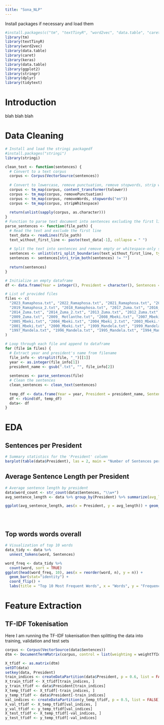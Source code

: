 ```yaml
---
title: "Sona_NLP"
---
```


Install packages if necessary and load them

```r
#install.packages(c("tm", "textTinyR", "word2vec", "data.table", "caret", "keras", "tidytext"))
library(tm)
library(textTinyR)
library(word2vec)
library(data.table)
library(caret)
library(keras)
library(data.table)
library(ggplot2)
library(stringr)
library(dplyr)
library(tidytext)

```

# Introduction

blah blah blah

# Data Cleaning

```r
# Install and load the stringi packagedf
#install.packages("stringi")
library(stringi)

clean_text <- function(sentences) {
  # Convert to a text corpus
  corpus <- Corpus(VectorSource(sentences))
  
  # Convert to lowercase, remove punctuation, remove stopwords, strip whitespace
  corpus <- tm_map(corpus, content_transformer(tolower))
  corpus <- tm_map(corpus, removePunctuation)
  corpus <- tm_map(corpus, removeWords, stopwords("en"))
  corpus <- tm_map(corpus, stripWhitespace)
  
  return(unlist(sapply(corpus, as.character)))
}
# Function to parse text document into sentences excluding the first line
parse_sentences <- function(file_path) {
  # Read the text and exclude the first line
  text_data <- readLines(file_path)
  text_without_first_line <- paste(text_data[-1], collapse = " ")
  
  # Split the text into sentences and remove empty or whitespace-only strings
  sentences <- unlist(stri_split_boundaries(text_without_first_line, type = "sentence"))
  sentences <- sentences[stri_trim_both(sentences) != ""]
  
  return(sentences)
}

# Initialize an empty dataframe
df <- data.frame(Year = integer(), President = character(), Sentences = character())

# List of provided files
files <- c(
  "2023_Ramaphosa.txt", "2022_Ramaphosa.txt", "2021_Ramaphosa.txt", "2020_Ramaphosa.txt", "2019_Ramaphosa.txt", 
  "2019_Ramaphosa_2.txt", "2018_Ramaphosa.txt", "2017_Zuma.txt", "2016_Zuma.txt", "2015_Zuma.txt", 
  "2014_Zuma.txt", "2014_Zuma_2.txt", "2013_Zuma.txt", "2012_Zuma.txt", "2011_Zuma.txt", "2010_Zuma.txt", 
  "2009_Zuma.txt", "2009_ Motlanthe.txt", "2008_Mbeki.txt", "2007_Mbeki.txt", "2006_Mbeki.txt", 
  "2005_Mbeki.txt", "2004_Mbeki.txt", "2004_Mbeki_2.txt", "2003_Mbeki.txt", "2002_Mbeki.txt", 
  "2001_Mbeki.txt", "2000_Mbeki.txt", "1999_Mandela.txt", "1999_Mandela_2.txt", "1998_Mandela.txt", 
  "1997_Mandela.txt", "1996_Mandela.txt", "1995_Mandela.txt", "1994_Mandela.txt", "1994_deKlerk.txt"
)

# Loop through each file and append to dataframe
for (file in files) {
  # Extract year and president's name from filename
  file_info <- strsplit(file, "_")[[1]]
  year <- as.integer(file_info[1])
  president_name <- gsub(".txt", "", file_info[2])
  
  sentences <- parse_sentences(file)
  # Clean the sentences
  clean_sentences <- clean_text(sentences)
  
  temp_df <- data.frame(Year = year, President = president_name, Sentences = clean_sentences)
  df <- rbind(df, temp_df)
  data<- df
}

```

# EDA

## Sentences per President

```r
# Summary statistics for the 'President' column
barplot(table(data$President), las = 2, main = "Number of Sentences per President", col = rainbow(length(unique(data$President))))


```

## Average Sentence Length per President

```r
# Average sentence length by president
data$word_count <- str_count(data$Sentences, "\\w+")
avg_sentence_length <- data %>% group_by(President) %>% summarize(avg_length = mean(word_count))

ggplot(avg_sentence_length, aes(x = President, y = avg_length)) + geom_bar(stat="identity") + theme(axis.text.x = element_text(angle = 45, hjust = 1)) + labs(title="Average Sentence Length per President", y="Average Number of Words")





```

## Top words words overall

```r
# Visualization of top 10 words
data_tidy <- data %>%
  unnest_tokens(word, Sentences)

word_freq <- data_tidy %>%
  count(word, sort = TRUE)
ggplot(head(word_freq, 10), aes(x = reorder(word, n), y = n)) + 
  geom_bar(stat="identity") + 
  coord_flip() + 
  labs(title = "Top 10 Most Frequent Words", x = "Words", y = "Frequency")
```

# Feature Extraction

## TF-IDF Tokenisation

Here I am running the TF-IDF tokenisation then splitting the data into training, validation and test sets

```r
corpus <- Corpus(VectorSource(data$Sentences))
dtm <- DocumentTermMatrix(corpus, control = list(weighting = weightTfIdf))

X_tfidf <- as.matrix(dtm)
setDT(data)
setkey(data, President)
train_indices <- createDataPartition(data$President, p = 0.6, list = FALSE)
X_train_tfidf <- X_tfidf[train_indices, ]
y_train_tfidf <- data$President[train_indices]
X_temp_tfidf <- X_tfidf[-train_indices, ]
y_temp_tfidf <- data$President[-train_indices]
val_indices <- createDataPartition(y_temp_tfidf, p = 0.5, list = FALSE)
X_val_tfidf <- X_temp_tfidf[val_indices, ]
y_val_tfidf <- y_temp_tfidf[val_indices]
X_test_tfidf <- X_temp_tfidf[-val_indices, ]
y_test_tfidf <- y_temp_tfidf[-val_indices]

```
